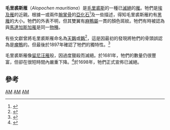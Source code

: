 {{Speciesbox
| status = EX
| status_system = IUCN3.1
| status_ref = <ref>{{Cite iucn|url=https://www.iucnredlist.org/details/22728658/0 |title=''Alopochen mauritianus'' |author=BirdLife International |author-link=BirdLife International |year=2012 |access-date=26 November 2013|ref=harv}}</ref>
| extinct = 1698年
| image = Alopochen mauritianus.jpg
| image_caption = 腕掌骨模式标本
| genus = Alopochen
| species = mauritiana
| authority = ({{tsl|en|Alfred Newton|Alfred Newton|Newton}} & {{tsl|en|Hans Friedrich Gadow|Gadow}}, 1893)
| range_map = Mauritius_island_location.svg
| range_map_caption = 毛里求斯的位置
| synonyms =
*''Sarcidiontis mauritiana'' <small>(拼写错误)</small>
*''Sarcidiornis mauritiana'' <small>Newton & Gadow, 1893</small>
''Alopochen mauritianus''
}}
'''毛里裘斯雁'''（''Alopochen mauritiana''）是[[毛里裘斯|毛里裘斯]]的一種已[[滅絕|滅絕]]的[[雁|雁]]。牠們是[[埃及雁|埃及雁]]的近親。根據一或兩件[[腕掌骨|腕掌骨]]的[[亞化石|亞化石]]<ref>{{Cite journal|author=Newton, Alfred & Gadow, Hans Friedrich|year=1893|title=On additional bones of the Dodo and other extinct birds of Mauritius obtained by Mr. Théodore Sauzier|journal=Transactions of the Zoological Society of London|volume=13|pages=281-302}}</ref>及一些描述，得知毛里裘斯雁約有[[黑雁|黑雁]]的大小。牠們的外表不明，但其雙翼有[[麻鴨屬|麻鴨屬]]一貫的顏色斑紋。牠們有時被認為與[[馬達加斯加雁|馬達加斯加雁]]是同一[[物種|物種]]。

有些文獻曾將毛里裘斯雁命名為[[天鵝|天鵝]]或[[鵝|鵝]]<ref>{{Cite web |url=http://www.encyclopedia.mu/Nature/Fauna/Birds/Extinct/MascareneSwan.htm |title=存档副本 |access-date=2008-03-28 |dead-url=yes |archive-url=https://web.archive.org/web/20071231080851/http://www.encyclopedia.mu/Nature/Fauna/Birds/Extinct/MascareneSwan.htm |archive-date=2007-12-31 }}</ref>，這是因最初的發現將牠們的骨頭誤認為是[[瘤鴨|瘤鴨]]的。但最後於1897年確認了牠們的獨特性。<ref>{{Cite journal|author=Andrews, C.W.|year=1897|title=On some fossil remains of Carinate birds from central Madagascar|journal=Ibis|volume=7|issue=3|pages=343-359}}</ref>

毛里裘斯雁像[[留尼汪雁|留尼汪雁]]般，因過度獵殺而滅絕。於1681年，牠們的數量仍很豐富，但卻在很短時間內嚴重下降。<ref>{{Cite journal|author=Leguat, François|year=1708|title=Voyages et Avantures de François Leguat & de ses Compagnons, en Deux Isles Desertes des Indes Orientales etc|volume=2|issue=71|journal=Jean Louis de Lorme, Amsterdam|url=http://gallica.bnf.fr/ark:/12148/bpt6k862029|access-date=2008-11-05|archive-date=2012-11-02|archive-url=https://web.archive.org/web/20121102085724/http://gallica.bnf.fr/ark:/12148/bpt6k862029|dead-url=no}}</ref>於1698年，牠們正式宣佈已滅絕。

==參考==
{{Reflist}}
{{Taxonbar|from=Q587084}}

[[Category:IUCN紅色名錄絕滅物種|AM]]
[[Category:鴨科|AM]]
[[Category:毛里裘斯動物|AM]]